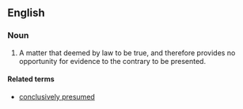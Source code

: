 ==English==
===Noun===
{{en-noun|head=[[conclusive]] [[presumption]]}}
# {{context|legal}} A matter that deemed by law to be true, and therefore provides no opportunity for evidence to the contrary to be presented.

====Related terms====
*[[conclusively presumed]]
